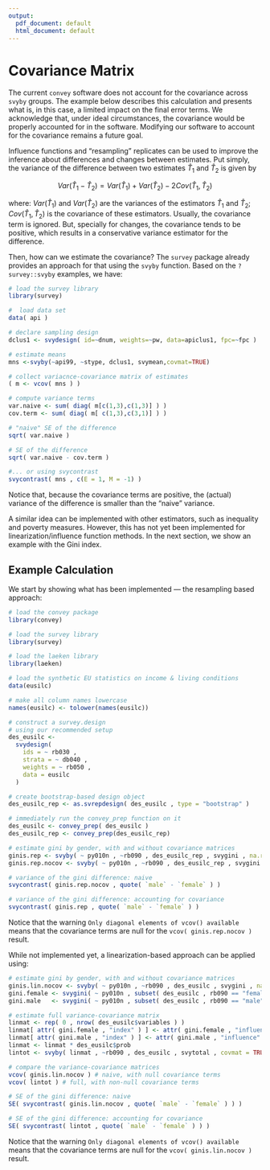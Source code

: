 ```yaml
---
output:
  pdf_document: default
  html_document: default
---
```



# Covariance Matrix

The current `convey` software does not account for the covariance across `svyby` groups.  The example below describes this calculation and presents what is, in this case, a limited impact on the final error terms.  We acknowledge that, under ideal circumstances, the covariance would be properly accounted for in the software.  Modifying our software to account for the covariance remains a future goal.

Influence functions and "resampling" replicates can be used to improve the inference 
about differences and changes between estimates. Put simply, the variance of the difference between 
two estimates $\widehat{T}_1$ and $\widehat{T}_2$ is given by

$$
Var \big( \widehat{T}_1 - \widehat{T}_2 \big) = 
    Var \big( \widehat{T}_1 \big) + Var \big( \widehat{T}_2 \big) - 2 Cov \big( \widehat{T}_1 , \widehat{T}_2 \big)
$$

\noindent where: $Var \big( \widehat{T}_1 \big)$ and $Var \big( \widehat{T}_2 \big)$ 
are the variances of the estimators $\widehat{T}_1$ and $\widehat{T}_2$; 
$Cov \big( \widehat{T}_1 , \widehat{T}_2 \big)$ is the covariance of these estimators.
Usually, the covariance term is ignored. But, specially for changes, the covariance
tends to be positive, which results in a conservative variance estimator for the difference.

Then, how can we estimate the covariance? The `survey` package already provides an 
approach for that using the `svyby` function. Based on the `?survey::svyby` examples, 
we have: 

```r
# load the survey library
library(survey)

#  load data set
data( api )

# declare sampling design
dclus1 <- svydesign( id=~dnum, weights=~pw, data=apiclus1, fpc=~fpc )

# estimate means
mns <-svyby(~api99, ~stype, dclus1, svymean,covmat=TRUE)

# collect variacnce-covariance matrix of estimates
( m <- vcov( mns ) )

# compute variance terms
var.naive <- sum( diag( m[c(1,3),c(1,3)] ) )
cov.term <- sum( diag( m[ c(1,3),c(3,1)] ) )

# "naive" SE of the difference
sqrt( var.naive )

# SE of the difference
sqrt( var.naive - cov.term )

#... or using svycontrast
svycontrast( mns , c(E = 1, M = -1) )
```

Notice that, because the covariance terms are positive, the (actual) variance of 
the difference is smaller than the "naive" variance.

A similar idea can be implemented with other estimators, such as inequality and poverty measures.
However, this has not yet been implemented for linearization/influence function methods.
In the next section, we show an example with the Gini index.

## Example Calculation

We start by showing what has been implemented --- the resampling based approach:

```r
# load the convey package
library(convey)

# load the survey library
library(survey)

# load the laeken library
library(laeken)

# load the synthetic EU statistics on income & living conditions
data(eusilc)

# make all column names lowercase
names(eusilc) <- tolower(names(eusilc))

# construct a survey.design
# using our recommended setup
des_eusilc <-
  svydesign(
    ids = ~ rb030 ,
    strata = ~ db040 ,
    weights = ~ rb050 ,
    data = eusilc
  )

# create bootstrap-based design object
des_eusilc_rep <- as.svrepdesign( des_eusilc , type = "bootstrap" )

# immediately run the convey_prep function on it
des_eusilc <- convey_prep( des_eusilc )
des_eusilc_rep <- convey_prep(des_eusilc_rep)

# estimate gini by gender, with and without covariance matrices
ginis.rep <- svyby( ~ py010n , ~rb090 , des_eusilc_rep , svygini , na.rm = TRUE , covmat = TRUE )
ginis.rep.nocov <- svyby( ~ py010n , ~rb090 , des_eusilc_rep , svygini , na.rm = TRUE , covmat = FALSE )

# variance of the gini difference: naive
svycontrast( ginis.rep.nocov , quote( `male` - `female` ) )

# variance of the gini difference: accounting for covariance
svycontrast( ginis.rep , quote( `male` - `female` ) )
```

Notice that the warning `Only diagonal elements of vcov() available` means that
the covariance terms are null for the `vcov( ginis.rep.nocov )` result.

While not implemented yet, a linearization-based approach can be applied using:

```r
# estimate gini by gender, with and without covariance matrices
ginis.lin.nocov <- svyby( ~ py010n , ~rb090 , des_eusilc , svygini , na.rm = TRUE , covmat = FALSE )
gini.female <- svygini( ~ py010n , subset( des_eusilc , rb090 == "female" ), na.rm = TRUE , influence = TRUE )
gini.male   <- svygini( ~ py010n , subset( des_eusilc , rb090 == "male" ), na.rm = TRUE , influence = TRUE )

# estimate full variance-covariance matrix
linmat <- rep( 0 , nrow( des_eusilc$variables ) )
linmat[ attr( gini.female , "index" ) ] <- attr( gini.female , "influence" )
linmat[ attr( gini.male , "index" ) ] <- attr( gini.male , "influence" )
linmat <- linmat * des_eusilc$prob
lintot <- svyby( linmat , ~rb090 , des_eusilc , svytotal , covmat = TRUE )

# compare the variance-covariance matrices
vcov( ginis.lin.nocov ) # naive, with null covariance terms
vcov( lintot ) # full, with non-null covariance terms

# SE of the gini difference: naive
SE( svycontrast( ginis.lin.nocov , quote( `male` - `female` ) ) )

# SE of the gini difference: accounting for covariance
SE( svycontrast( lintot , quote( `male` - `female` ) ) )
```

Notice that the warning `Only diagonal elements of vcov() available` means that
the covariance terms are null for the `vcov( ginis.lin.nocov )` result.
